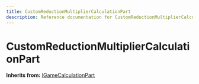 ```yaml
---
title: CustomReductionMultiplierCalculationPart
description: Reference documentation for CustomReductionMultiplierCalculationPart meta class
---
```



# CustomReductionMultiplierCalculationPart

**Inherits from:** [IGameCalculationPart](/classes/igamecalculationpart)

<ClassDetails file="/db/classes/CustomReductionMultiplierCalculationPart.72d14412f1e4.json" />
